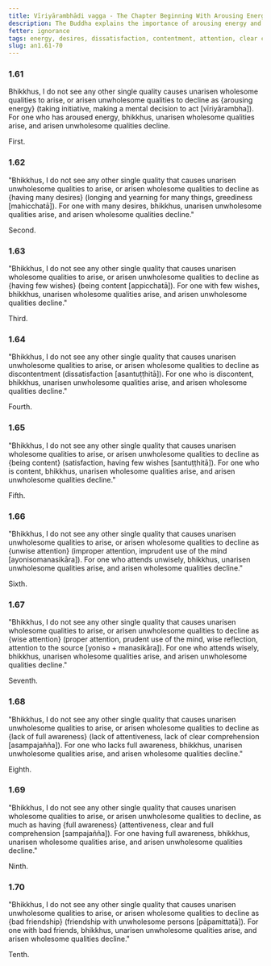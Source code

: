 ```yaml
---
title: Vīriyārambhādi vagga - The Chapter Beginning With Arousing Energy
description: The Buddha explains the importance of arousing energy and the consequences of having many desires, few desires, dissatisfaction, contentment, (careless) attention, wise (careful, mindful) attention, lack of clear comprehension, clear comprehension (attentiveness), and bad friendship.
fetter: ignorance
tags: energy, desires, dissatisfaction, contentment, attention, clear comprehension, friends, wholesome, unwholesome, an, an1
slug: an1.61-70
---
```


### 1.61

Bhikkhus, I do not see any other single quality causes unarisen wholesome qualities to arise, or arisen unwholesome qualities to decline as \{arousing energy} (taking initiative, making a mental decision to act [vīriyārambha]). For one who has aroused energy, bhikkhus, unarisen wholesome qualities arise, and arisen unwholesome qualities decline.

First.

### 1.62

"Bhikkhus, I do not see any other single quality that causes unarisen unwholesome qualities to arise, or arisen wholesome qualities to decline as \{having many desires} (longing and yearning for many things, greediness [mahicchatā]). For one with many desires, bhikkhus, unarisen unwholesome qualities arise, and arisen wholesome qualities decline."

Second.

### 1.63

"Bhikkhus, I do not see any other single quality that causes unarisen wholesome qualities to arise, or arisen unwholesome qualities to decline as \{having few wishes} (being content [appicchatā]). For one with few wishes, bhikkhus, unarisen wholesome qualities arise, and arisen unwholesome qualities decline."

Third.

### 1.64

"Bhikkhus, I do not see any other single quality that causes unarisen unwholesome qualities to arise, or arisen wholesome qualities to decline as discontentment (dissatisfaction [asantuṭṭhitā]). For one who is discontent, bhikkhus, unarisen unwholesome qualities arise, and arisen wholesome qualities decline."

Fourth.

### 1.65

"Bhikkhus, I do not see any other single quality that causes unarisen wholesome qualities to arise, or arisen unwholesome qualities to decline as \{being content} (satisfaction, having few wishes [santuṭṭhitā]). For one who is content, bhikkhus, unarisen wholesome qualities arise, and arisen unwholesome qualities decline."

Fifth.

### 1.66

"Bhikkhus, I do not see any other single quality that causes unarisen unwholesome qualities to arise, or arisen wholesome qualities to decline as \{unwise attention} (improper attention, imprudent use of the mind [ayonisomanasikāra]). For one who attends unwisely, bhikkhus, unarisen unwholesome qualities arise, and arisen wholesome qualities decline."

Sixth.

### 1.67

"Bhikkhus, I do not see any other single quality that causes unarisen wholesome qualities to arise, or arisen unwholesome qualities to decline as \{wise attention} (proper attention, prudent use of the mind, wise reflection, attention to the source [yoniso + manasikāra]). For one who attends wisely, bhikkhus, unarisen wholesome qualities arise, and arisen unwholesome qualities decline."

Seventh.

### 1.68

"Bhikkhus, I do not see any other single quality that causes unarisen unwholesome qualities to arise, or arisen wholesome qualities to decline as \{lack of full awareness} (lack of attentiveness, lack of clear comprehension [asampajañña]). For one who lacks full awareness, bhikkhus, unarisen unwholesome qualities arise, and arisen wholesome qualities decline."

Eighth.

### 1.69

"Bhikkhus, I do not see any other single quality that causes unarisen wholesome qualities to arise, or arisen unwholesome qualities to decline, as much as having \{full awareness} (attentiveness, clear and full comprehension [sampajañña]). For one having full awareness, bhikkhus, unarisen wholesome qualities arise, and arisen unwholesome qualities decline."

Ninth.

### 1.70

"Bhikkhus, I do not see any other single quality that causes unarisen unwholesome qualities to arise, or arisen wholesome qualities to decline as \{bad friendship} (friendship with unwholesome persons [pāpamittatā]). For one with bad friends, bhikkhus, unarisen unwholesome qualities arise, and arisen wholesome qualities decline."

Tenth.